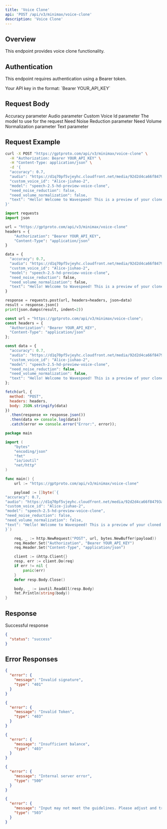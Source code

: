 ```yaml
---
title: 'Voice Clone'
api: 'POST /api/v3/minimax/voice-clone'
description: 'Voice Clone'
---
```


## Overview

This endpoint provides voice clone functionality.

## Authentication

This endpoint requires authentication using a Bearer token.

<ParamField header="Authorization" type="string" required default="sk-***********">
  Your API key in the format: `Bearer YOUR_API_KEY`
</ParamField>

## Request Body

<ParamField body="accuracy" type="number"  default="0.7">
  Accuracy parameter
</ParamField>

<ParamField body="audio" type="string"  default="https://d1q70pf5vjeyhc.cloudfront.net/media/92d2d4ca66f84793adcb20742b15d262/audios/1752727142784562094_VRSOK53Y.mp3">
  Audio parameter
</ParamField>

<ParamField body="custom_voice_id" type="string"  default="Alice-jiuhao-2">
  Custom Voice Id parameter
</ParamField>

<ParamField body="model" type="string" required default="speech-2.5-hd-preview-voice-clone">
  The model to use for the request
</ParamField>

<ParamField body="need_noise_reduction" type="boolean"  default="false">
  Need Noise Reduction parameter
</ParamField>

<ParamField body="need_volume_normalization" type="boolean"  default="false">
  Need Volume Normalization parameter
</ParamField>

<ParamField body="text" type="string"  default="Hello! Welcome to Wavespeed! This is a preview of your cloned voice. I hope you enjoy it!">
  Text parameter
</ParamField>

## Request Example

<CodeGroup>

```bash cURL
curl -X POST "https://gptproto.com/api/v3/minimax/voice-clone" \
  -H "Authorization: Bearer YOUR_API_KEY" \
  -H "Content-Type: application/json" \
  -d '{
  "accuracy": 0.7,
  "audio": "https://d1q70pf5vjeyhc.cloudfront.net/media/92d2d4ca66f84793adcb20742b15d262/audios/1752727142784562094_VRSOK53Y.mp3",
  "custom_voice_id": "Alice-jiuhao-2",
  "model": "speech-2.5-hd-preview-voice-clone",
  "need_noise_reduction": false,
  "need_volume_normalization": false,
  "text": "Hello! Welcome to Wavespeed! This is a preview of your cloned voice. I hope you enjoy it!"
}'
```

```python Python
import requests
import json

url = "https://gptproto.com/api/v3/minimax/voice-clone"
headers = {
    "Authorization": "Bearer YOUR_API_KEY",
    "Content-Type": "application/json"
}

data = {
  "accuracy": 0.7,
  "audio": "https://d1q70pf5vjeyhc.cloudfront.net/media/92d2d4ca66f84793adcb20742b15d262/audios/1752727142784562094_VRSOK53Y.mp3",
  "custom_voice_id": "Alice-jiuhao-2",
  "model": "speech-2.5-hd-preview-voice-clone",
  "need_noise_reduction": false,
  "need_volume_normalization": false,
  "text": "Hello! Welcome to Wavespeed! This is a preview of your cloned voice. I hope you enjoy it!"
}

response = requests.post(url, headers=headers, json=data)
result = response.json()
print(json.dumps(result, indent=2))
```

```javascript JavaScript
const url = "https://gptproto.com/api/v3/minimax/voice-clone";
const headers = {
  "Authorization": "Bearer YOUR_API_KEY",
  "Content-Type": "application/json"
};

const data = {
  "accuracy": 0.7,
  "audio": "https://d1q70pf5vjeyhc.cloudfront.net/media/92d2d4ca66f84793adcb20742b15d262/audios/1752727142784562094_VRSOK53Y.mp3",
  "custom_voice_id": "Alice-jiuhao-2",
  "model": "speech-2.5-hd-preview-voice-clone",
  "need_noise_reduction": false,
  "need_volume_normalization": false,
  "text": "Hello! Welcome to Wavespeed! This is a preview of your cloned voice. I hope you enjoy it!"
};

fetch(url, {
  method: "POST",
  headers: headers,
  body: JSON.stringify(data)
})
  .then(response => response.json())
  .then(data => console.log(data))
  .catch(error => console.error("Error:", error));
```

```go Go
package main

import (
    "bytes"
    "encoding/json"
    "fmt"
    "io/ioutil"
    "net/http"
)

func main() {
    url := "https://gptproto.com/api/v3/minimax/voice-clone"

    payload := []byte(`{
"accuracy": 0.7,
"audio": "https://d1q70pf5vjeyhc.cloudfront.net/media/92d2d4ca66f84793adcb20742b15d262/audios/1752727142784562094_VRSOK53Y.mp3",
"custom_voice_id": "Alice-jiuhao-2",
"model": "speech-2.5-hd-preview-voice-clone",
"need_noise_reduction": false,
"need_volume_normalization": false,
"text": "Hello! Welcome to Wavespeed! This is a preview of your cloned voice. I hope you enjoy it!"
}`)

    req, _ := http.NewRequest("POST", url, bytes.NewBuffer(payload))
    req.Header.Set("Authorization", "Bearer YOUR_API_KEY")
    req.Header.Set("Content-Type", "application/json")

    client := &http.Client{}
    resp, err := client.Do(req)
    if err != nil {
        panic(err)
    }
    defer resp.Body.Close()

    body, _ := ioutil.ReadAll(resp.Body)
    fmt.Println(string(body))
}
```

</CodeGroup>

## Response

<ResponseField name="Success" type="200">
  Successful response

```json
{
  "status": "success"
}
```
</ResponseField>

## Error Responses

<ResponseExample>

```json 401 - Invalid signature
{
  "error": {
    "message": "Invalid signature",
    "type": "401"
  }
}
```

```json 403 - Invalid Token
{
  "error": {
    "message": "Invalid Token",
    "type": "403"
  }
}
```

```json 403 - Insufficient balance
{
  "error": {
    "message": "Insufficient balance",
    "type": "403"
  }
}
```

```json 500 - Internal server error
{
  "error": {
    "message": "Internal server error",
    "type": "500"
  }
}
```

```json 503 - Content policy violation
{
  "error": {
    "message": "Input may not meet the guidelines. Please adjust and try again.",
    "type": "503"
  }
}
```

</ResponseExample>

